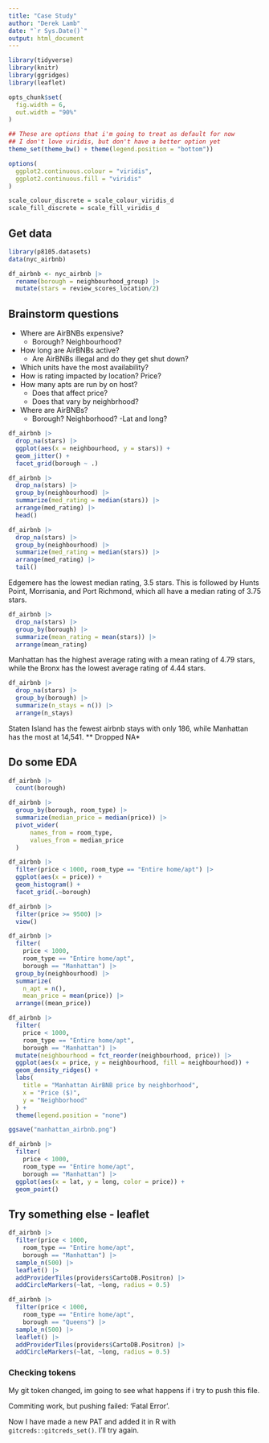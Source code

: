 ```yaml
---
title: "Case Study"
author: "Derek Lamb"
date: "`r Sys.Date()`"
output: html_document
---
```

```r
library(tidyverse)
library(knitr)
library(ggridges)
library(leaflet)

opts_chunk$set(
  fig.width = 6,
  out.width = "90%"
)

## These are options that i'm going to treat as default for now
## I don't love viridis, but don't have a better option yet
theme_set(theme_bw() + theme(legend.position = "bottom"))

options(
  ggplot2.continuous.colour = "viridis",
  ggplot2.continuous.fill = "viridis"
)

scale_colour_discrete = scale_colour_viridis_d
scale_fill_discrete = scale_fill_viridis_d
```

## Get data
```r
library(p8105.datasets)
data(nyc_airbnb)

df_airbnb <- nyc_airbnb |> 
  rename(borough = neighbourhood_group) |> 
  mutate(stars = review_scores_location/2)
```

## Brainstorm questions
- Where are AirBNBs expensive?
  - Borough? Neighbourhood?
- How long are AirBNBs active?
  - Are AirBNBs illegal and do they get shut down?
- Which units have the most availability?  
- How is rating impacted by location? Price?
- How many apts are run by on host?
  - Does that affect price?
  - Does that vary by neighbrhood?
- Where are AirBNBs?
  - Borough? Neighborhood?
  -Lat and long?

```r
df_airbnb |> 
  drop_na(stars) |> 
  ggplot(aes(x = neighbourhood, y = stars)) +
  geom_jitter() +
  facet_grid(borough ~ .)
```

```r
df_airbnb |> 
  drop_na(stars) |> 
  group_by(neighbourhood) |> 
  summarize(med_rating = median(stars)) |> 
  arrange(med_rating) |> 
  head()

df_airbnb |> 
  drop_na(stars) |> 
  group_by(neighbourhood) |> 
  summarize(med_rating = median(stars)) |> 
  arrange(med_rating) |> 
  tail()

```

Edgemere has the lowest median rating, 3.5 stars. This is followed by Hunts Point, Morrisania, and Port Richmond, which all have a median rating of 3.75 stars.

```r
df_airbnb |> 
  drop_na(stars) |> 
  group_by(borough) |> 
  summarize(mean_rating = mean(stars)) |> 
  arrange(mean_rating)
```

Manhattan has the highest average rating with a mean rating of 4.79 stars, while the Bronx has the lowest average rating of 4.44 stars.

```r
df_airbnb |> 
  drop_na(stars) |> 
  group_by(borough) |> 
  summarize(n_stays = n()) |> 
  arrange(n_stays)
```

Staten Island has the fewest airbnb stays with only 186, while Manhattan has the most at 14,541. ** Dropped NA*


## Do some EDA

```r
df_airbnb |> 
  count(borough)
```

```r
df_airbnb |> 
  group_by(borough, room_type) |> 
  summarize(median_price = median(price)) |> 
  pivot_wider(
      names_from = room_type,
      values_from = median_price
  )
```

```r
df_airbnb |> 
  filter(price < 1000, room_type == "Entire home/apt") |> 
  ggplot(aes(x = price)) +
  geom_histogram() + 
  facet_grid(.~borough)
```


```r
df_airbnb |> 
  filter(price >= 9500) |> 
  view()
```

```r
df_airbnb |> 
  filter(
    price < 1000, 
    room_type == "Entire home/apt",
    borough == "Manhattan") |> 
  group_by(neighbourhood) |> 
  summarize(
    n_apt = n(),
    mean_price = mean(price)) |> 
  arrange((mean_price))
```

```r
df_airbnb |> 
  filter(
    price < 1000, 
    room_type == "Entire home/apt",
    borough == "Manhattan") |>
  mutate(neighbourhood = fct_reorder(neighbourhood, price)) |> 
  ggplot(aes(x = price, y = neighbourhood, fill = neighbourhood)) +
  geom_density_ridges() + 
  labs(
    title = "Manhattan AirBNB price by neighborhood",
    x = "Price ($)",
    y = "Neighborhood"
  ) +
  theme(legend.position = "none")

ggsave("manhattan_airbnb.png")
```

```r

df_airbnb |> 
  filter(
    price < 1000, 
    room_type == "Entire home/apt",
    borough == "Manhattan") |> 
  ggplot(aes(x = lat, y = long, color = price)) +
  geom_point()
```

## Try something else - leaflet

```r
df_airbnb |> 
  filter(price < 1000, 
    room_type == "Entire home/apt",
    borough == "Manhattan") |> 
  sample_n(500) |> 
  leaflet() |> 
  addProviderTiles(providers$CartoDB.Positron) |> 
  addCircleMarkers(~lat, ~long, radius = 0.5)
```


```r
df_airbnb |> 
  filter(price < 1000, 
    room_type == "Entire home/apt",
    borough == "Queens") |> 
  sample_n(500) |> 
  leaflet() |> 
  addProviderTiles(providers$CartoDB.Positron) |> 
  addCircleMarkers(~lat, ~long, radius = 0.5)
```

### Checking tokens
My git token changed, im going to see what happens if i try to push this file.

Commiting work, but pushing failed: 'Fatal Error'.

Now I have made a new PAT and added it in R with `gitcreds::gitcreds_set()`. I'll try again.
